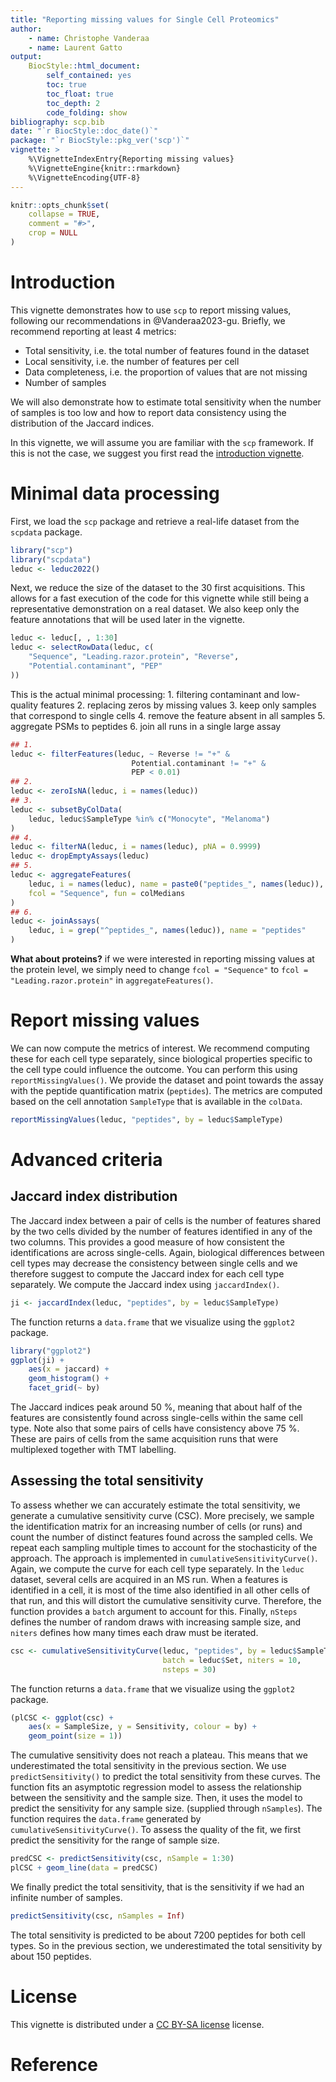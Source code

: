 ```yaml
---
title: "Reporting missing values for Single Cell Proteomics"
author:
    - name: Christophe Vanderaa
    - name: Laurent Gatto
output:
    BiocStyle::html_document:
        self_contained: yes
        toc: true
        toc_float: true
        toc_depth: 2
        code_folding: show
bibliography: scp.bib
date: "`r BiocStyle::doc_date()`"
package: "`r BiocStyle::pkg_ver('scp')`"
vignette: >
    %\VignetteIndexEntry{Reporting missing values}
    %\VignetteEngine{knitr::rmarkdown}
    %\VignetteEncoding{UTF-8}
---
```


```r
knitr::opts_chunk$set(
    collapse = TRUE,
    comment = "#>",
    crop = NULL
)
```

# Introduction

This vignette demonstrates how to use `scp` to report missing values,
following our recommendations in @Vanderaa2023-gu. Briefly, we
recommend reporting at least 4 metrics:

- Total sensitivity, i.e. the total number of features found in the
  dataset
- Local sensitivity, i.e. the number of features per cell
- Data completeness, i.e. the proportion of values that are not
  missing
- Number of samples

We will also demonstrate how to estimate total sensitivity when the
number of samples is too low and how to report data consistency using
the distribution of the Jaccard indices.

In this vignette, we will assume you are familiar with the `scp`
framework. If this is not the case, we suggest you first read the
[introduction vignette](https://uclouvain-cbio.github.io/scp/articles/scp.html).

# Minimal data processing

First, we load the `scp` package and retrieve a real-life dataset from
the `scpdata` package.

```r
library("scp")
library("scpdata")
leduc <- leduc2022()
```

Next, we reduce the size of the dataset to the 30 first acquisitions.
This allows for a fast execution of the code for this vignette while still being a
representative demonstration on a real dataset. We also keep only the
feature annotations that will be used later in the vignette.

```r
leduc <- leduc[, , 1:30]
leduc <- selectRowData(leduc, c(
    "Sequence", "Leading.razor.protein", "Reverse",
    "Potential.contaminant", "PEP"
))
```

This is the actual minimal processing:
1. filtering contaminant and low-quality features
2. replacing zeros by missing values
3. keep only samples that correspond to single cells
4. remove the feature absent in all samples
5. aggregate PSMs to peptides
6. join all runs in a single large assay


```r
## 1.
leduc <- filterFeatures(leduc, ~ Reverse != "+" &
                           Potential.contaminant != "+" &
                           PEP < 0.01)
## 2.
leduc <- zeroIsNA(leduc, i = names(leduc))
## 3.
leduc <- subsetByColData(
    leduc, leduc$SampleType %in% c("Monocyte", "Melanoma")
)
## 4.
leduc <- filterNA(leduc, i = names(leduc), pNA = 0.9999)
leduc <- dropEmptyAssays(leduc)
## 5.
leduc <- aggregateFeatures(
    leduc, i = names(leduc), name = paste0("peptides_", names(leduc)),
    fcol = "Sequence", fun = colMedians
)
## 6.
leduc <- joinAssays(
    leduc, i = grep("^peptides_", names(leduc)), name = "peptides"
)
```

**What about proteins?** if we were interested in reporting missing
values at the protein level, we simply need to change
`fcol = "Sequence"` to `fcol = "Leading.razor.protein"` in
`aggregateFeatures()`.

# Report missing values

We can now compute the metrics of interest. We recommend computing
these for each cell type separately, since biological properties
specific to the cell type could influence the outcome. You can perform
this using `reportMissingValues()`. We provide the dataset and point
towards the assay with the peptide quantification matrix (`peptides`).
The metrics
are computed based on the cell annotation `SampleType` that is
available in the `colData`.

```r
reportMissingValues(leduc, "peptides", by = leduc$SampleType)
```

# Advanced criteria

## Jaccard index distribution

The Jaccard index between a pair of cells is the number of features
shared by the two cells divided by the number of features identified
in any of the two columns. This provides a good measure of how
consistent the identifications are across single-cells. Again,
biological differences between cell types may decrease the consistency
between single cells and we therefore suggest to compute the Jaccard
index for each cell type separately. We compute the Jaccard index
using `jaccardIndex()`.

```r
ji <- jaccardIndex(leduc, "peptides", by = leduc$SampleType)
```

The function returns a `data.frame` that we visualize using the
`ggplot2` package.

```r
library("ggplot2")
ggplot(ji) +
    aes(x = jaccard) +
    geom_histogram() +
    facet_grid(~ by)
```

The Jaccard indices peak around 50 \%, meaning that about half of the
features are consistently found across single-cells within the same
cell type. Note also that some pairs of cells have consistency above
75 \%. These are pairs of cells from the same acquisition runs that
were multiplexed together with TMT labelling.

## Assessing the total sensitivity

To assess whether we can accurately estimate the total sensitivity,
we generate a cumulative sensitivity curve (CSC). More precisely, we
sample the identification matrix for an increasing number of cells
(or runs) and count the number of distinct features found across the
sampled cells. We repeat each sampling multiple times to account for
the stochasticity of the approach. The approach is implemented in
`cumulativeSensitivityCurve()`. Again, we compute the curve for each
cell type separately. In the `leduc` dataset, several cells are
acquired in an MS run. When a features is identified in a cell, it is
most of the time also identified in all other cells of that run, and
this will distort the cumulative sensitivity curve. Therefore, the
function provides a `batch` argument to account for this. Finally,
`nSteps` defines the number of random draws with increasing sample
size, and `niters` defines how many times each draw must be iterated.

```r
csc <- cumulativeSensitivityCurve(leduc, "peptides", by = leduc$SampleType,
                                  batch = leduc$Set, niters = 10,
                                  nsteps = 30)
```

The function returns a `data.frame` that we visualize using the
`ggplot2` package.

```r
(plCSC <- ggplot(csc) +
    aes(x = SampleSize, y = Sensitivity, colour = by) +
    geom_point(size = 1))
```

The cumulative sensitivity does not reach a plateau. This means
that we underestimated the total sensitivity in the previous section.
We use `predictSensitivity()` to predict the total sensitivity from
these curves. The function fits an asymptotic regression model to
assess the relationship between the sensitivity and the sample size.
Then, it uses the model to predict the sensitivity for any sample
size. (supplied through  `nSamples`). The function requires the
`data.frame` generated by `cumulativeSensitivityCurve()`. To assess
the quality of the fit, we first predict the sensitivity for the range
of sample size.

```r
predCSC <- predictSensitivity(csc, nSample = 1:30)
plCSC + geom_line(data = predCSC)
```

We finally predict the total sensitivity, that is the sensitivity if
we had an infinite number of samples.

```r
predictSensitivity(csc, nSamples = Inf)
```

The total sensitivity is predicted to be about 7200 peptides for both
cell types. So in the previous section, we underestimated the total
sensitivity by about 150 peptides.


# License {-}

This vignette is distributed under a
[CC BY-SA license](https://creativecommons.org/licenses/by-sa/2.0/)
license.

# Reference {-}
